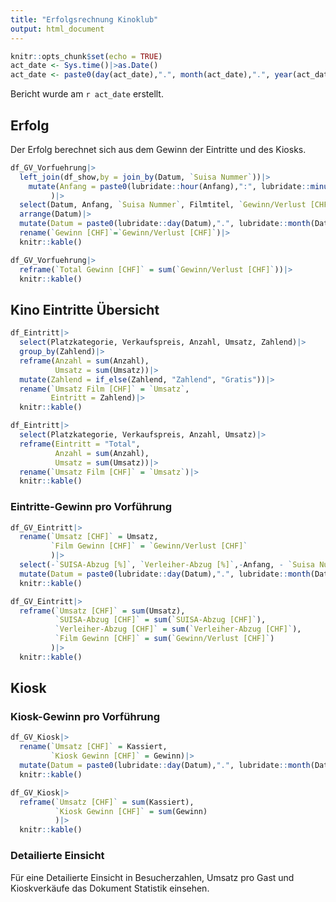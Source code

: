 ```yaml
---
title: "Erfolgsrechnung Kinoklub"
output: html_document
---
```


```r
knitr::opts_chunk$set(echo = TRUE)
act_date <- Sys.time()|>as.Date()
act_date <- paste0(day(act_date),".", month(act_date),".", year(act_date))
```

Bericht wurde am `r act_date` erstellt.

## Erfolg
Der Erfolg berechnet sich aus dem Gewinn der Eintritte und des Kiosks. 

```r
df_GV_Vorfuehrung|>
  left_join(df_show,by = join_by(Datum, `Suisa Nummer`))|>
    mutate(Anfang = paste0(lubridate::hour(Anfang),":", lubridate::minute(Anfang)|>as.character()|>formatC(format = "0", width = 2)|>str_replace(SPC,"0"))
         )|>
  select(Datum, Anfang, `Suisa Nummer`, Filmtitel, `Gewinn/Verlust [CHF]`)|>
  arrange(Datum)|> 
  mutate(Datum = paste0(lubridate::day(Datum),".", lubridate::month(Datum),".", lubridate::year(Datum)))|>
  rename(`Gewinn [CHF]`=`Gewinn/Verlust [CHF]`)|>
  knitr::kable()
```

```r
df_GV_Vorfuehrung|>
  reframe(`Total Gewinn [CHF]` = sum(`Gewinn/Verlust [CHF]`))|>
  knitr::kable()
```


## Kino Eintritte Übersicht

```r

df_Eintritt|>
  select(Platzkategorie, Verkaufspreis, Anzahl, Umsatz, Zahlend)|>
  group_by(Zahlend)|>
  reframe(Anzahl = sum(Anzahl),
          Umsatz = sum(Umsatz))|>
  mutate(Zahlend = if_else(Zahlend, "Zahlend", "Gratis"))|>
  rename(`Umsatz Film [CHF]` = `Umsatz`,
         Eintritt = Zahlend)|>
  knitr::kable()

```

```r

df_Eintritt|>
  select(Platzkategorie, Verkaufspreis, Anzahl, Umsatz)|>
  reframe(Eintritt = "Total",
          Anzahl = sum(Anzahl),
          Umsatz = sum(Umsatz))|>
  rename(`Umsatz Film [CHF]` = `Umsatz`)|>
  knitr::kable()

```


### Eintritte-Gewinn pro Vorführung

```r
df_GV_Eintritt|>
  rename(`Umsatz [CHF]` = Umsatz,
         `Film Gewinn [CHF]` = `Gewinn/Verlust [CHF]`
         )|>
  select(-`SUISA-Abzug [%]`, `Verleiher-Abzug [%]`,-Anfang, - `Suisa Nummer`)|>
  mutate(Datum = paste0(lubridate::day(Datum),".", lubridate::month(Datum),".", lubridate::year(Datum)))|>
  knitr::kable()
```


```r
df_GV_Eintritt|>
  reframe(`Umsatz [CHF]` = sum(Umsatz),
          `SUISA-Abzug [CHF]` = sum(`SUISA-Abzug [CHF]`),
          `Verleiher-Abzug [CHF]` = sum(`Verleiher-Abzug [CHF]`),
          `Film Gewinn [CHF]` = sum(`Gewinn/Verlust [CHF]`)
         )|>
  knitr::kable()

```

## Kiosk
### Kiosk-Gewinn pro Vorführung 
```r
df_GV_Kiosk|>
  rename(`Umsatz [CHF]` = Kassiert,
         `Kiosk Gewinn [CHF]` = Gewinn)|>
  mutate(Datum = paste0(lubridate::day(Datum),".", lubridate::month(Datum),".", lubridate::year(Datum)))|>
  knitr::kable()

```


```r
df_GV_Kiosk|>
  reframe(`Umsatz [CHF]` = sum(Kassiert),
          `Kiosk Gewinn [CHF]` = sum(Gewinn)
          )|>
  knitr::kable()

```

### Detailierte Einsicht
Für eine Detailierte Einsicht in Besucherzahlen, Umsatz pro Gast und Kioskverkäufe das Dokument Statistik einsehen.
\
\
\
\
\
\
